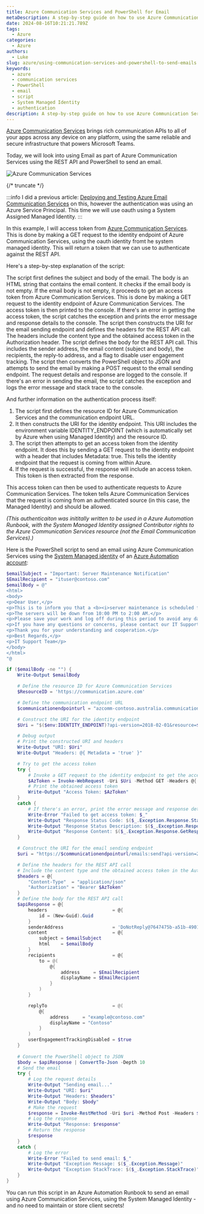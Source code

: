 ```yaml
---
title: Azure Communication Services and PowerShell for Email
metaDescription: A step-by-step guide on how to use Azure Communication Services and PowerShell to send emails.
date: 2024-08-16T10:21:21.789Z
tags:
  - Azure
categories:
  - Azure
authors:
  - Luke
slug: azure/using-communication-services-and-powershell-to-send-emails
keywords:
  - azure
  - communication services
  - PowerShell
  - email
  - script
  - System Managed Identity
  - authentication
description: A step-by-step guide on how to use Azure Communication Services and PowerShell to send emails.
---
```


[Azure Communication Services](https://azure.microsoft.com/products/communication-services?WT.mc_id=AZ-MVP-5004796) brings rich communication APIs to all of your apps across any device on any platform, using the same reliable and secure infrastructure that powers Microsoft Teams.

Today, we will look into using Email as part of Azure Communication Services using the REST API and PowerShell to send an email.

![Azure Communication Services](images/BlogHeading_DeployandTestACS.gif)

{/* truncate */}

:::info
I did a previous article: [Deploying and Testing Azure Email Communication Services](https://luke.geek.nz/azure/azure-email-communication-services/) on this, however the authentication was using an Azure Service Principal. This time we will use oauth using a System Assigned Managed Identity.
:::

In this example, I will access token from [Azure Communication Services](https://azure.microsoft.com/products/communication-services?WT.mc_id=AZ-MVP-5004796). This is done by making a GET request to the identity endpoint of Azure Communication Services, using the oauth identity fromt he system managed identity. This will return a token that we can use to authenticate against the REST API.

Here's a step-by-step explanation of the script:

The script first defines the subject and body of the email. The body is an HTML string that contains the email content.
It checks if the email body is not empty.
If the email body is not empty, it proceeds to get an access token from Azure Communication Services. This is done by making a GET request to the identity endpoint of Azure Communication Services. The access token is then printed to the console.
If there's an error in getting the access token, the script catches the exception and prints the error message and response details to the console.
The script then constructs the URI for the email sending endpoint and defines the headers for the REST API call. The headers include the content type and the obtained access token in the Authorization header.
The script defines the body for the REST API call. This includes the sender address, the email content (subject and body), the recipients, the reply-to address, and a flag to disable user engagement tracking.
The script then converts the PowerShell object to JSON and attempts to send the email by making a POST request to the email sending endpoint. The request details and response are logged to the console.
If there's an error in sending the email, the script catches the exception and logs the error message and stack trace to the console.

And further information on the authentication process itself:

1. The script first defines the resource ID for Azure Communication Services and the communication endpoint URL.
2. It then constructs the URI for the identity endpoint. This URI includes the environment variable IDENTITY_ENDPOINT (which is automatically set by Azure when using Managed Identity) and the resource ID.
3. The script then attempts to get an access token from the identity endpoint. It does this by sending a GET request to the identity endpoint with a header that includes Metadata: true. This tells the identity endpoint that the request is coming from within Azure.
4. If the request is successful, the response will include an access token. This token is then extracted from the response.

This access token can then be used to authenticate requests to Azure Communication Services. The token tells Azure Communication Services that the request is coming from an authenticated source (in this case, the Managed Identity) and should be allowed.

_(This authenticaiton was inititally written to be used in a Azure Automation Runbook, with the System Managed Identity assigned Contributor rights to the Azure Communication Services resource (not the Email Communication Services).)_

Here is the PowerShell script to send an email using Azure Communication Services using the [System Managed identity](https://learn.microsoft.com/entra/identity/managed-identities-azure-resources/overview?WT.mc_id=AZ-MVP-5004796) of an [Azure Automation account](https://learn.microsoft.com/azure/automation/overview?WT.mc_id=AZ-MVP-5004796):

```powershell
$emailSubject = "Important: Server Maintenance Notification"
$EmailRecipient = "ituser@contoso.com"
$emailBody = @"
<html>
<body>
<p>Dear User,</p>
<p>This is to inform you that a <b><i>server maintenance is scheduled for the next week</i></b>.</p>
<p>The servers will be down from 10:00 PM to 2:00 AM.</p>
<p>Please save your work and log off during this period to avoid any data loss.</p>
<p>If you have any questions or concerns, please contact our IT Support team.</p>
<p>Thank you for your understanding and cooperation.</p>
<p>Best Regards,</p>
<p>IT Support Team</p>
</body>
</html>
"@

if ($emailBody -ne "") {
    Write-Output $emailBody  

    # Define the resource ID for Azure Communication Services
    $ResourceID = 'https://communication.azure.com'

    # Define the communication endpoint URL
    $communicationendpointurl = "azcomm-contoso.australia.communication.azure.com" # Update with your communication endpoint URL

    # Construct the URI for the identity endpoint
    $Uri = "$($env:IDENTITY_ENDPOINT)?api-version=2018-02-01&resource=$ResourceID"

    # Debug output
    # Print the constructed URI and headers
    Write-Output "URI: $Uri"
    Write-Output "Headers: @{ Metadata = 'true' }"

    # Try to get the access token
    try {
        # Invoke a GET request to the identity endpoint to get the access token
        $AzToken = Invoke-WebRequest -Uri $Uri -Method GET -Headers @{ Metadata = "true" } -UseBasicParsing | Select-Object -ExpandProperty Content | ConvertFrom-Json | Select-Object -ExpandProperty access_token
        # Print the obtained access token
        Write-Output "Access Token: $AzToken"
    }
    catch {
        # If there's an error, print the error message and response details
        Write-Error "Failed to get access token: $_"
        Write-Output "Response Status Code: $($_.Exception.Response.StatusCode.Value__)"
        Write-Output "Response Status Description: $($_.Exception.Response.StatusDescription)"
        Write-Output "Response Content: $($_.Exception.Response.GetResponseStream() | %{ $_.ReadToEnd() })"
    }

    # Construct the URI for the email sending endpoint
    $uri = "https://$communicationendpointurl/emails:send?api-version=2023-03-31"

    # Define the headers for the REST API call
    # Include the content type and the obtained access token in the Authorization header
    $headers = @{
        "Content-Type"  = "application/json"
        "Authorization" = "Bearer $AzToken"
    }
    # Define the body for the REST API call
    $apiResponse = @{
        headers                        = @{
            id = (New-Guid).Guid
        }
        senderAddress                  = 'DoNotReply@7647475b-a51b-4901-8674-917e6abea743.azurecomm.net'
        content                        = @{
            subject = $emailSubject
            html    = $emailBody
        }
        recipients                     = @{
            to = @(
                @{
                    address     = $EmailRecipient
                    displayName = $EmailRecipient
                }
            )
        }

        replyTo                        = @(
            @{
                address     = "example@contoso.com"
                displayName = "Contoso"
            }
        )
        userEngagementTrackingDisabled = $true
    }
                
    # Convert the PowerShell object to JSON
    $body = $apiResponse | ConvertTo-Json -Depth 10
    # Send the email
    try {
        # Log the request details
        Write-Output "Sending email..."
        Write-Output "URI: $uri"
        Write-Output "Headers: $headers"
        Write-Output "Body: $body"
        # Make the request
        $response = Invoke-RestMethod -Uri $uri -Method Post -Headers $headers -Body $body -UseBasicParsing
        # Log the response
        Write-Output "Response: $response"
        # Return the response
        $response
    }
    catch {
        # Log the error
        Write-Error "Failed to send email: $_"
        Write-Output "Exception Message: $($_.Exception.Message)"
        Write-Output "Exception StackTrace: $($_.Exception.StackTrace)"
    }
}
```

You can run this script in an Azure Automation Runbook to send an email using Azure Communication Services, using the System Managed Identity - and no need to maintain or store client secrets!
